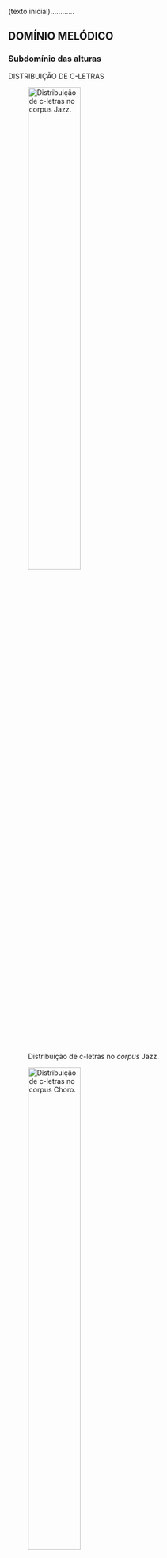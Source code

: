 (texto inicial)............

## DOMÍNIO MELÓDICO

### Subdomínio das alturas

DISTRIBUIÇÃO DE C-LETRAS

![Distribuição de c-letras no *corpus* Jazz.](../figs/grafico-01a.png){width=50% #fig-graf01a}

![Distribuição de c-letras no *corpus* Choro.](../figs/grafico-01b.png){width=50% #fig-graf01b}

![Distribuição de c-letras no *corpus* Samba.](../figs/grafico-01c.png){width=50% #fig-graf01c}

![Distribuição de c-letras no *corpus* Tom Jobim.](../figs/grafico-01d.png){width=50% #fig-graf01d}

![Distribuição de c-letras no *corpus* Ivan Lins.](../figs/grafico-01e.png){width=50% #fig-graf01e}

![Distribuição de c-letras no *corpus* Chico Buarque.](../figs/grafico-01f.png){width=50% #fig-graf01f}

![Distribuição de c-letras no *corpus* Edu Lobo.](../figs/grafico-01g.png){width=50% #fig-graf01g}

![Distribuição de c-letras no *corpus* Caetano Veloso.](../figs/grafico-01h.png){width=50% #fig-graf01h}

![Distribuição de c-letras no *corpus* Djavan.](../figs/grafico-01i.png){width=50% #fig-graf01i}

![Distribuição de c-letras no *corpus* João Bosco.](../figs/grafico-01j.png){width=50% #fig-graf01j}

![Distribuição de c-letras no *corpus* Milton Nascimento.](../figs/grafico-01k.png){width=50% #fig-graf01k}

![Distribuição de c-letras no *corpus* Gilberto Gil.](../figs/grafico-01l.png){width=50% #fig-graf01l}

![Distribuição de c-letras no *corpus* Rita Lee.](../figs/grafico-01m.png){width=50% #fig-graf01m}

![Distribuição de c-letra no conjunto MPB (compositores 1 a 10).](../figs/grafico-01n.png){width=50% #fig-graf01n}

![Comparação das distribuições das c-letras nos *corpora* dos grupo de controle (acima), dos compositores (centro) e do conjunto MPB (abaixo).](../figs/grafico-01.png){width=100% #fig-graf01}

---

DISTRIBUIÇÃO DE CARDINALIDADES DE C/R PALAVRAS

![Distribuição de cardinalidades de c/r palavras no *corpus* Jazz.](../figs/grafico-02a.png){width=50% #fig-graf02a}

![Distribuição de cardinalidades de c/r palavras no *corpus* Choro.](../figs/grafico-02b.png){width=50% #fig-graf02b}

![Distribuição de cardinalidades de c/r palavras no *corpus* Samba.](../figs/grafico-02c.png){width=50% #fig-graf02c}

![Distribuição de cardinalidades de c/r palavras no *corpus* Jobim.](../figs/grafico-02d.png){width=50% #fig-graf02d}

![Distribuição de cardinalidades de c/r palavras no *corpus* Lins.](../figs/grafico-02e.png){width=50% #fig-graf02e}

![Distribuição de cardinalidades de c/r palavras no *corpus* Chico.](../figs/grafico-02f.png){width=50% #fig-graf02f}

![Distribuição de cardinalidades de c/r palavras no *corpus* Edu.](../figs/grafico-02g.png){width=50% #fig-graf02g}

![Distribuição de cardinalidades de c/r palavras no *corpus* Caetano.](../figs/grafico-02h.png){width=50% #fig-graf02h}

![Distribuição de cardinalidades de c/r palavras no *corpus* Djavan.](../figs/grafico-02i.png){width=50% #fig-graf02i}

![Distribuição de cardinalidades de c/r palavras no *corpus* Bosco.](../figs/grafico-02j.png){width=50% #fig-graf02j}

![Distribuição de cardinalidades de c/r palavras no *corpus* Milton.](../figs/grafico-02k.png){width=50% #fig-graf02k}

![Distribuição de cardinalidades de c/r palavras no *corpus* Gil.](../figs/grafico-02l.png){width=50% #fig-graf02l}

![Distribuição de cardinalidades de c/r palavras no *corpus* Rita.](../figs/grafico-02m.png){width=50% #fig-graf02m}

![Distribuição  de cardinalidades de c/r palavras no conjunto MPB (compositores 1 a 10).](../figs/grafico-02n.png){width=50% #fig-graf02n}

![Comparação das distribuições das cardinalidades de c/r palavras nos *corpora* dos grupo de controle (acima), dos compositores (centro) e do conjunto MPB (abaixo).](../figs/grafico-02.png){width=100% #fig-graf02}


### Subdomínio do ritmo

DISTRIBUIÇÃO DE R-LETRAS

![Distribuição de r-letras no *corpus* Jazz.](../figs/grafico-03a.png){width=50% #fig-graf03a}

![Distribuição de r-letras no *corpus* Choro.](../figs/grafico-03b.png){width=50% #fig-graf03b}

![Distribuição de r-letras no *corpus* Samba.](../figs/grafico-03c.png){width=50% #fig-graf03c}

![Distribuição de r-letras no *corpus* Jobim.](../figs/grafico-03d.png){width=50% #fig-graf03d}

![Distribuição de r-letras no *corpus* Lins.](../figs/grafico-03e.png){width=50% #fig-graf03e}

![Distribuição de r-letras no *corpus* Chico.](../figs/grafico-03f.png){width=50% #fig-graf03f}

![Distribuição de r-letras no *corpus* Edu.](../figs/grafico-03g.png){width=50% #fig-graf03g}

![Distribuição de r-letras no *corpus* Caetano.](../figs/grafico-03h.png){width=50% #fig-graf03h}

![Distribuição de r-letras no *corpus* Djavan.](../figs/grafico-03i.png){width=50% #fig-graf03i}

![Distribuição de r-letras no *corpus* Bosco.](../figs/grafico-03j.png){width=50% #fig-graf03j}

![Distribuição de r-letras no *corpus* Milton.](../figs/grafico-03k.png){width=50% #fig-graf03k}

![Distribuição de r-letras no *corpus* Gil.](../figs/grafico-03l.png){width=50% #fig-graf03l}

![Distribuição de r-letras no *corpus* Rita.](../figs/grafico-03m.png){width=50% #fig-graf03m}

![Distribuição de r-letras no conjunto MPB (compositores 1 a 10).](../figs/grafico-03n.png){width=50% #fig-graf03n}

![Comparação das distribuições de r-letras nos *corpora* dos grupo de controle (acima), dos compositores (centro) e do conjunto MPB (abaixo).](../figs/grafico-03.png){width=100% #fig-graf03}

PERFIL MÉTRICO

![Perfil métrico do *corpus* Jazz.](../figs/grafico-04a.png){width=50% #fig-graf04a}

![Perfil métrico do *corpus* Choro.](../figs/grafico-04b.png){width=50% #fig-graf04b}

![Perfil métrico do *corpus* Samba.](../figs/grafico-04c.png){width=50% #fig-graf04c}

![Perfil métrico do *corpus* Jobim.](../figs/grafico-04d.png){width=50% #fig-graf04d}

![Perfil métrico do *corpus* Lins.](../figs/grafico-04e.png){width=50% #fig-graf04e}

![Perfil métrico do *corpus* Chico.](../figs/grafico-04f.png){width=50% #fig-graf04f}

![Perfil métrico do *corpus* Edu.](../figs/grafico-04g.png){width=50% #fig-graf04g}

![Perfil métrico do *corpus* Caetano.](../figs/grafico-04h.png){width=50% #fig-graf04h}

![Perfil métrico do *corpus* Djavan.](../figs/grafico-04i.png){width=50% #fig-graf04i}

![Perfil métrico do *corpus* Bosco.](../figs/grafico-04j.png){width=50% #fig-graf04j}

![Perfil métrico do *corpus* Milton.](../figs/grafico-04k.png){width=50% #fig-graf04k}

![Perfil métrico do *corpus* Gil.](../figs/grafico-04l.png){width=50% #fig-graf04l}

![Perfil métrico do *corpus* Rita.](../figs/grafico-04m.png){width=50% #fig-graf04m}

![Perfil métrico do conjunto MPB (compositores 1 a 10).](../figs/grafico-04n.png){width=50% #fig-graf04n}

![Comparação dos perfis métricos dos *corpora* dos grupo de controle (acima), dos compositores (centro) e do conjunto MPB (abaixo).](../figs/grafico-04.png){width=100% #fig-graf04}


### Subdomínio das notas-funções

TEIAS GLOBAIS DE NOTAS-FUNÇÕES

![Teia global de notas-funções (valores médios) do *corpus* Jazz.](../figs/grafico-05a.png){width=50% #fig-graf05a}

![Teia global de notas-funções (valores médios) do *corpus* Choro.](../figs/grafico-05b.png){width=50% #fig-graf05b}

![Teia global de notas-funções (valores médios) do *corpus* Samba.](../figs/grafico-05c.png){width=50% #fig-graf05c}

![Teia global de notas-funções (valores médios) do *corpus* Jobim.](../figs/grafico-05d.png){width=50% #fig-graf05d}

![Teia global de notas-funções (valores médios) do *corpus* Lins.](../figs/grafico-05e.png){width=50% #fig-graf05e}

![Teia global de notas-funções (valores médios) do *corpus* Chico.](../figs/grafico-05f.png){width=50% #fig-graf05f}

![Teia global de notas-funções (valores médios) do *corpus* Edu.](../figs/grafico-05g.png){width=50% #fig-graf05g}

![Teia global de notas-funções (valores médios) do *corpus* Caetano.](../figs/grafico-05h.png){width=50% #fig-graf05h}

![Teia global de notas-funções (valores médios) do *corpus* Djavan.](../figs/grafico-05i.png){width=50% #fig-graf05i}

![Teia global de notas-funções (valores médios) do *corpus* Bosco.](../figs/grafico-05j.png){width=50% #fig-graf05j}

![Teia global de notas-funções (valores médios) do *corpus* Milton.](../figs/grafico-05k.png){width=50% #fig-graf05k}

![Teia global de notas-funções (valores médios) do *corpus* Gil.](../figs/grafico-05l.png){width=50% #fig-graf05l}

![Teia global de notas-funções (valores médios) do *corpus* Rita.](../figs/grafico-05m.png){width=50% #fig-graf05m}

![Teia global de notas-funções (valores médios) do conjunto MPB (compositores 1 a 10).](../figs/grafico-05n.png){width=50% #fig-graf05n}

![Comparação das teias globais de notas-funções (valores médios) dos *corpora* dos grupo de controle (acima), dos compositores (centro) e do conjunto MPB (abaixo).](../figs/grafico-05.png){width=100% #fig-graf05}

------------

## DOMÍNIO HARMÔNICO

DISTRIBUIÇÃO DE TONALIDADES

![Distribuição de tonalidades principais no *corpus* Jazz.](../figs/grafico-06a.png){width=50% #fig-graf06a}

![Distribuição de tonalidades principais no *corpus* Choro.](../figs/grafico-06b.png){width=50% #fig-graf06b}

![Distribuição de tonalidades principais no *corpus* Samba.](../figs/grafico-06c.png){width=50% #fig-graf06c}

![Distribuição de tonalidades principais no *corpus* Jobim.](../figs/grafico-06d.png){width=50% #fig-graf06d}

![Distribuição de tonalidades principais no *corpus* Lins.](../figs/grafico-06e.png){width=50% #fig-graf06e}

![Distribuição de tonalidades principais no *corpus* Chico.](../figs/grafico-06f.png){width=50% #fig-graf06f}

![Distribuição de tonalidades principais no *corpus* Edu.](../figs/grafico-06g.png){width=50% #fig-graf06g}

![Distribuição de tonalidades principais no *corpus* Caetano.](../figs/grafico-06h.png){width=50% #fig-graf06h}

![Distribuição de tonalidades principais no *corpus* Djavan.](../figs/grafico-06i.png){width=50% #fig-graf06i}

![Distribuição de tonalidades principais no *corpus* Bosco.](../figs/grafico-06j.png){width=50% #fig-graf06j}

![Distribuição de tonalidades principais no *corpus* Milton.](../figs/grafico-06k.png){width=50% #fig-graf06k}

![Distribuição de tonalidades principais no *corpus* Gil.](../figs/grafico-06l.png){width=50% #fig-graf06l}

![Distribuição de tonalidades principais no *corpus* Rita.](../figs/grafico-06m.png){width=50% #fig-graf06m}

![Distribuição de tonalidades principais no conjunto MPB (compositores 1 a 10).](../figs/grafico-06n.png){width=50% #fig-graf06n}

![Comparação das distribuições de tonalidades principais nos *corpora* dos grupo de controle (acima), dos compositores (centro) e do conjunto MPB (abaixo).](../figs/grafico-06.png){width=100% #fig-graf06}


DISTRIBUIÇÃO DE RELAÇÕES BINÁRIAS TONAIS

![Distribuição de RBTs no *corpus* Jazz.](../figs/grafico-07a.png){width=50% #fig-graf07a}

![Distribuição de RBTs no *corpus* Jazz.](../figs/grafico-07b.png){width=50% #fig-graf07b}

![Distribuição de RBTs no *corpus* Jazz.](../figs/grafico-07c.png){width=50% #fig-graf07c}

![Distribuição de RBTs no *corpus* Jazz.](../figs/grafico-07d.png){width=50% #fig-graf07d}

![Distribuição de RBTs no *corpus* Jazz.](../figs/grafico-07e.png){width=50% #fig-graf07e}

![Distribuição de RBTs no *corpus* Jazz.](../figs/grafico-07f.png){width=50% #fig-graf07f}

![Distribuição de RBTs no *corpus* Jazz.](../figs/grafico-07g.png){width=50% #fig-graf07g}

![Distribuição de RBTs no *corpus* Jazz.](../figs/grafico-07h.png){width=50% #fig-graf07h}

![Distribuição de RBTs no *corpus* Jazz.](../figs/grafico-07i.png){width=50% #fig-graf07i}

![Distribuição de RBTs no *corpus* Jazz.](../figs/grafico-07j.png){width=50% #fig-graf07j}

![Distribuição de RBTs no *corpus* Jazz.](../figs/grafico-07k.png){width=50% #fig-graf07k}

![Distribuição de RBTs no *corpus* Jazz.](../figs/grafico-07l.png){width=50% #fig-graf07l}

![Distribuição de RBTs no *corpus* Jazz.](../figs/grafico-07m.png){width=50% #fig-graf07m}

![Distribuição de RBTs no *corpus* Jazz.](../figs/grafico-07n.png){width=50% #fig-graf07n}

![Comparação das distribuições de RBTs nos *corpora* dos grupo de controle (acima), dos compositores (centro) e do conjunto MPB (abaixo).](../figs/grafico-06.png){width=100% #fig-graf07}

